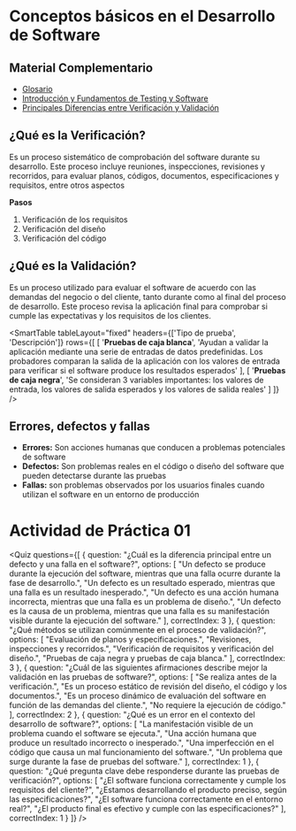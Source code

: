 # Conceptos básicos en el Desarrollo de Software

## Material Complementario

- [Glosario](/inacap/tilv01/docs/glosario01.pdf)
- [Introducción y Fundamentos de Testing y Software](/inacap/tilv01/docs/guia01.pdf)
- [Principales Diferencias entre Verificación y Validación](/inacap/tilv01/docs/guia02.pdf)


## ¿Qué es la Verificación?
Es un proceso sistemático de comprobación del software durante su desarrollo. Este proceso incluye reuniones, inspecciones, revisiones y recorridos, para evaluar planos, códigos, documentos, especificaciones y requisitos, entre otros aspectos

**Pasos**

1. Verificación de los requisitos
2. Verificación del diseño
3. Verificación del código

## ¿Qué es la Validación?
Es un proceso utilizado para evaluar el software de acuerdo con las demandas del negocio o del cliente, tanto durante como al final del proceso de desarrollo. Este proceso revisa la aplicación final para comprobar si cumple las expectativas y los requisitos de los clientes.

<SmartTable
	tableLayout="fixed"
	headers={['Tipo de prueba', 'Descripción']}
	rows={[
		[
			'**Pruebas de caja blanca**',
			'Ayudan a validar la aplicación mediante una serie de entradas de datos predefinidas. Los probadores comparan la salida de la aplicación con los valores de entrada para verificar si el software produce los resultados esperados'
		],
		[
			'**Pruebas de caja negra**',
			'Se consideran 3 variables importantes: los valores de entrada, los valores de salida esperados y los valores de salida reales'
		]
	]}
/>

## Errores, defectos y fallas

- **Errores:** Son acciones humanas que conducen a problemas potenciales de software
- **Defectos:** Son problemas reales en el código o diseño del software que pueden detectarse durante las pruebas
- **Fallas:** son problemas observados por los usuarios finales cuando utilizan el software en un entorno de producción

# Actividad de Práctica 01

<Quiz questions={[
  {
    question: "¿Cuál es la diferencia principal entre un defecto y una falla en el software?",
    options: [
      "Un defecto se produce durante la ejecución del software, mientras que una falla ocurre durante la fase de desarrollo.",
      "Un defecto es un resultado esperado, mientras que una falla es un resultado inesperado.",
      "Un defecto es una acción humana incorrecta, mientras que una falla es un problema de diseño.",
      "Un defecto es la causa de un problema, mientras que una falla es su manifestación visible durante la ejecución del software."
    ],
    correctIndex: 3
  },
  {
    question: "¿Qué métodos se utilizan comúnmente en el proceso de validación?",
    options: [
      "Evaluación de planos y especificaciones.",
      "Revisiones, inspecciones y recorridos.",
      "Verificación de requisitos y verificación del diseño.",
      "Pruebas de caja negra y pruebas de caja blanca."
    ],
    correctIndex: 3
  },
  {
    question: "¿Cuál de las siguientes afirmaciones describe mejor la validación en las pruebas de software?",
    options: [
      "Se realiza antes de la verificación.",
      "Es un proceso estático de revisión del diseño, el código y los documentos.",
      "Es un proceso dinámico de evaluación del software en función de las demandas del cliente.",
      "No requiere la ejecución de código."
    ],
    correctIndex: 2
  },
  {
    question: "¿Qué es un error en el contexto del desarrollo de software?",
    options: [
      "La manifestación visible de un problema cuando el software se ejecuta.",
      "Una acción humana que produce un resultado incorrecto o inesperado.",
      "Una imperfección en el código que causa un mal funcionamiento del software.",
      "Un problema que surge durante la fase de pruebas del software."
    ],
    correctIndex: 1
  },
  {
    question: "¿Qué pregunta clave debe responderse durante las pruebas de verificación?",
    options: [
      "¿El software funciona correctamente y cumple los requisitos del cliente?",
      "¿Estamos desarrollando el producto preciso, según las especificaciones?",
      "¿El software funciona correctamente en el entorno real?",
      "¿El producto final es efectivo y cumple con las especificaciones?"
    ],
    correctIndex: 1
  }
]} />